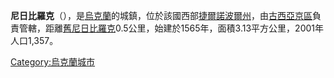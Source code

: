 {{coord|49|7|30|N|26|1|19|E|scale:30000|display=title}}

'''尼日比羅克'''（{{lang-uk|Нижбірок}}），是[[烏克蘭|烏克蘭]]的城鎮，位於該國西部[[捷爾諾波爾州|捷爾諾波爾州]]，由[[古西亞京區|古西亞京區]]負責管轄，距離[[舊尼日比羅克|舊尼日比羅克]]0.5公里，始建於1565年，面積3.13平方公里，2001年人口1,357。

{{Ukraine-geo-stub}}
[[Category:烏克蘭城市|Category:烏克蘭城市]]